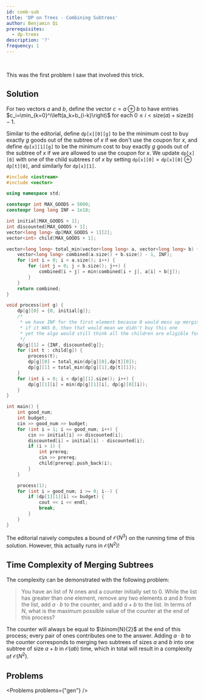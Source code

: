 ```yaml
---
id: comb-sub
title: 'DP on Trees - Combining Subtrees'
author: Benjamin Qi
prerequisites:
  - dp-trees
description: '?'
frequency: 1
---
```






<FocusProblem problem={problems.sam[0]} />

<br />

This was the first problem I saw that involved this trick.

## Solution

For two vectors $a$ and $b$, define the vector $c=a\oplus b$ to have entries $c_i=\min_{k=0}^i\left(a_k+b_{i-k}\right)$ for each $0\le i < \text{size}(a)+\text{size}(b)-1$.

Similar to the editorial, define $\texttt{dp[x][0][g]}$ to be the minimum cost to buy exactly $g$ goods out of the subtree of $x$ if we don't use the coupon for $x$, and define $\texttt{dp[x][1][g]}$ to be the minimum cost to buy exactly $g$ goods out of the subtree of $x$ if we are allowed to use the coupon for $x$. We update $\texttt{dp[x][0]}$ with one of the child subtrees $t$ of $x$ by setting $\texttt{dp[x][0]}=\texttt{dp[x][0]}\oplus \texttt{dp[t][0]}$, and similarly for $\texttt{dp[x][1]}$.

<Spoiler title="Code">

```cpp
#include <iostream>
#include <vector>

using namespace std;

constexpr int MAX_GOODS = 5000;
constexpr long long INF = 1e18;

int initial[MAX_GOODS + 1];
int discounted[MAX_GOODS + 1];
vector<long long> dp[MAX_GOODS + 1][2];
vector<int> child[MAX_GOODS + 1];

vector<long long> total_min(vector<long long> a, vector<long long> b) {
	vector<long long> combined(a.size() + b.size() - 1, INF);
	for (int i = 0; i < a.size(); i++) {
		for (int j = 0; j < b.size(); j++) {
			combined[i + j] = min(combined[i + j], a[i] + b[j]);
		}
	}
	return combined;
}

void process(int g) {
	dp[g][0] = {0, initial[g]};
	/*
	 * we have INF for the first element because 0 would mess up merging
	 * if it WAS 0, then that would mean we didn't buy this one
	 * yet the algo would still think all the children are eligible for coupons
	 */
	dp[g][1] = {INF, discounted[g]};
	for (int t : child[g]) {
		process(t);
		dp[g][0] = total_min(dp[g][0],dp[t][0]);
		dp[g][1] = total_min(dp[g][1],dp[t][1]);
	}
	for (int i = 0; i < dp[g][1].size(); i++) {
		dp[g][1][i] = min(dp[g][1][i], dp[g][0][i]);
	}
}

int main() {
	int good_num;
	int budget;
	cin >> good_num >> budget;
	for (int i = 1; i <= good_num; i++) {
		cin >> initial[i] >> discounted[i];
		discounted[i] = initial[i] - discounted[i];
		if (i > 1) {
			int prereq;
			cin >> prereq;
			child[prereq].push_back(i);
		}
	}

	process(1);
	for (int i = good_num; i >= 0; i--) {
		if (dp[1][1][i] <= budget) {
			cout << i << endl;
			break;
		}
	}
}
```

</Spoiler>

The editorial naively computes a bound of $\mathcal{O}(N^3)$ on the running time of this solution. However, this actually runs in $\mathcal{O}(N^2)$!

## Time Complexity of Merging Subtrees

The complexity can be demonstrated with the following problem:

> You have an list of $N$ ones and a counter initially set to $0$. While the list has greater than one element, remove any two elements $a$ and $b$ from the list, add $a\cdot b$ to the counter, and add $a+b$ to the list. In terms of $N$, what is the maximum possible value of the counter at the end of this process?

<Spoiler title="Solution">

The counter will always be equal to $\binom{N}{2}$ at the end of this process; every pair of ones contributes one to the answer. Adding $a\cdot b$ to the counter corresponds to merging two subtrees of sizes $a$ and $b$ into one subtree of size $a+b$ in $\mathcal{O}(ab)$ time, which in total will result in a complexity of $\mathcal{O}(N^2)$.

</Spoiler>

## Problems

<Problems problems={"gen"} />
